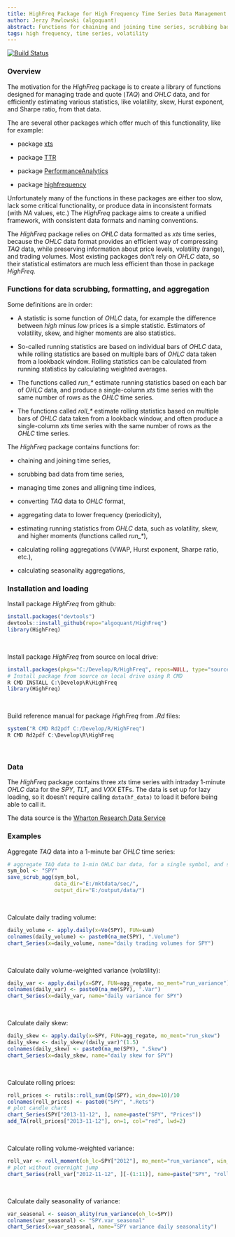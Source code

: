 ```yaml
---
title: HighFreq Package for High Frequency Time Series Data Management
author: Jerzy Pawlowski (algoquant)
abstract: Functions for chaining and joining time series, scrubbing bad data, managing time zones and alligning time indices, converting TAQ data to OHLC format, aggregating data to lower frequency, estimating volatility, skew, and higher moments.
tags: high frequency, time series, volatility
---
```


[![Build Status](https://travis-ci.org/algoquant/HighFreq.svg?branch=master)](https://travis-ci.org/algoquant/HighFreq)


### Overview

The motivation for the *HighFreq* package is to create a library of functions designed for managing trade and quote (*TAQ*) and *OHLC* data, and for efficiently estimating various statistics, like volatility, skew, Hurst exponent, and Sharpe ratio, from that data.  

The are several other packages which offer much of this functionality, like for example:

+ package [xts](https://cran.r-project.org/web/packages/xts/index.html)  

+ package [TTR](https://cran.r-project.org/web/packages/TTR/index.html)  

+ package [PerformanceAnalytics](https://cran.r-project.org/web/packages/PerformanceAnalytics/index.html)  

+ package [highfrequency](https://cran.r-project.org/web/packages/highfrequency/index.html)  

Unfortunately many of the functions in these packages are either too slow, lack some critical functionality, or produce data in inconsistent formats (with *NA* values, etc.)  The *HighFreq* package aims to create a unified framework, with consistent data formats and naming conventions. 

The *HighFreq* package relies on *OHLC* data formatted as *xts* time series, because the *OHLC* data format provides an efficient way of compressing *TAQ* data, while preserving information about price levels, volatility (range), and trading volumes.  Most existing packages don't rely on *OHLC* data, so their statistical estimators are much less efficient than those in package *HighFreq*. 


### Functions for data scrubbing, formatting, and aggregation

Some definitions are in order:

+ A statistic is some function of *OHLC* data, for example the difference between
*high* minus *low* prices is a simple statistic.  Estimators of volatility, skew, and higher moments are also statistics.

+ So-called running statistics are based on individual bars of *OHLC* data, while rolling statistics are based on multiple bars of *OHLC* data taken from a lookback window.
Rolling statistics can be calculated from running statistics by calculating weighted averages.

+ The functions called *run_\** estimate running statistics based on each bar of *OHLC* data, and produce a single-column *xts* time series with the same number of rows as the *OHLC* time series.

+ The functions called *roll_\** estimate rolling statistics based on multiple bars of *OHLC* data taken from a lookback window, and often produce a single-column *xts* time series with the same number of rows as the *OHLC* time series.
<br>


The *HighFreq* package contains functions for:

+ chaining and joining time series, 

+ scrubbing bad data from time series, 

+ managing time zones and alligning time indices, 

+ converting *TAQ* data to *OHLC* format, 

+ aggregating data to lower frequency (periodicity), 

+ estimating running statistics from *OHLC* data, such as volatility, skew, and higher moments (functions called *run_\**), 

+ calculating rolling aggregations (VWAP, Hurst exponent, Sharpe ratio, etc.), 

+ calculating seasonality aggregations, 


### Installation and loading

Install package *HighFreq* from github:  
```r
install.packages("devtools")
devtools::install_github(repo="algoquant/HighFreq")
library(HighFreq)
```
<br>

Install package *HighFreq* from source on local drive:  
```r
install.packages(pkgs="C:/Develop/R/HighFreq", repos=NULL, type="source")
# Install package from source on local drive using R CMD
R CMD INSTALL C:\Develop\R\HighFreq
library(HighFreq)
```
<br>

Build reference manual for package *HighFreq* from *.Rd* files:  
```r
system("R CMD Rd2pdf C:/Develop/R/HighFreq")
R CMD Rd2pdf C:\Develop\R\HighFreq
```
<br>


### Data

The *HighFreq* package contains three *xts* time series with intraday 1-minute *OHLC* data for the *SPY*, *TLT*, and *VXX* ETFs.  The data is set up for lazy loading, so it doesn't require calling `data(hf_data)` to load it before being able to call it.

The data source is the 
[Wharton Research Data Service](https://wrds-web.wharton.upenn.edu/wrds/)  


### Examples

Aggregate *TAQ* data into a 1-minute bar *OHLC* time series:  
```r
# aggregate TAQ data to 1-min OHLC bar data, for a single symbol, and save to file
sym_bol <- "SPY"
save_scrub_agg(sym_bol, 
               data_dir="E:/mktdata/sec/", 
               output_dir="E:/output/data/")
```
<br>

Calculate daily trading volume:  
```r
daily_volume <- apply.daily(x=Vo(SPY), FUN=sum)
colnames(daily_volume) <- paste0(na_me(SPY), ".Volume")
chart_Series(x=daily_volume, name="daily trading volumes for SPY")
```
<br>

Calculate daily volume-weighted variance (volatility):  
```r
daily_var <- apply.daily(x=SPY, FUN=agg_regate, mo_ment="run_variance")
colnames(daily_var) <- paste0(na_me(SPY), ".Var")
chart_Series(x=daily_var, name="daily variance for SPY")
```
<br>

Calculate daily skew:  
```r
daily_skew <- apply.daily(x=SPY, FUN=agg_regate, mo_ment="run_skew")
daily_skew <- daily_skew/(daily_var)^(1.5)
colnames(daily_skew) <- paste0(na_me(SPY), ".Skew")
chart_Series(x=daily_skew, name="daily skew for SPY")
```
<br>

Calculate rolling prices:  
```r
roll_prices <- rutils::roll_sum(Op(SPY), win_dow=10)/10
colnames(roll_prices) <- paste0("SPY", ".Rets")
# plot candle chart
chart_Series(SPY["2013-11-12", ], name=paste("SPY", "Prices"))
add_TA(roll_prices["2013-11-12"], on=1, col="red", lwd=2)
```
<br>

Calculate rolling volume-weighted variance:  
```r
roll_var <- roll_moment(oh_lc=SPY["2012"], mo_ment="run_variance", win_dow = 10)
# plot without overnight jump
chart_Series(roll_var["2012-11-12", ][-(1:11)], name=paste("SPY", "rolling volume-weighted variance"))
```
<br>

Calculate daily seasonality of variance:  
```r
var_seasonal <- season_ality(run_variance(oh_lc=SPY))
colnames(var_seasonal) <- "SPY.var_seasonal"
chart_Series(x=var_seasonal, name="SPY variance daily seasonality")
```
